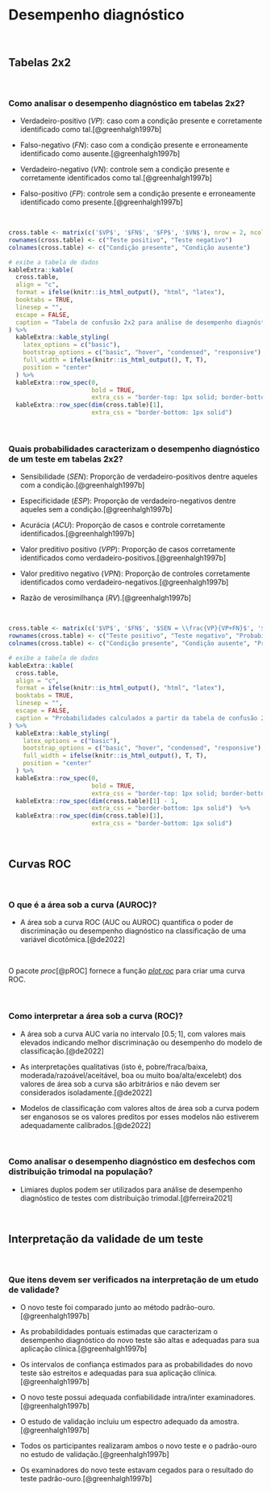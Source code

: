 # **Desempenho diagnóstico** {#analise-desempenho-diagnostico}

<br>

## Tabelas 2x2 {#tabelas-2x2}

<br>

### Como analisar o desempenho diagnóstico em tabelas 2x2?

- Verdadeiro-positivo ($VP$): caso com a condição presente e corretamente identificado como tal.[@greenhalgh1997b]

- Falso-negativo ($FN$): caso com a condição presente e erroneamente identificado como ausente.[@greenhalgh1997b]

- Verdadeiro-negativo ($VN$): controle sem a condição presente e corretamente identificados como tal.[@greenhalgh1997b]

- Falso-positivo ($FP$): controle sem a condição presente e erroneamente identificado como presente.[@greenhalgh1997b]

<br>

```r

cross.table <- matrix(c('$VP$', '$FN$', '$FP$', '$VN$'), nrow = 2, ncol = 2, byrow = FALSE)
rownames(cross.table) <- c("Teste positivo", "Teste negativo")
colnames(cross.table) <- c("Condição presente", "Condição ausente")

# exibe a tabela de dados
kableExtra::kable(
  cross.table,
  align = "c",
  format = ifelse(knitr::is_html_output(), "html", "latex"),
  booktabs = TRUE,
  linesep = "",
  escape = FALSE,
  caption = "Tabela de confusão 2x2 para análise de desempenho diagnóstico de testes e variáveis dicotômicas."
) %>%
  kableExtra::kable_styling(
    latex_options = c("basic"),
    bootstrap_options = c("basic", "hover", "condensed", "responsive"),
    full_width = ifelse(knitr::is_html_output(), T, T),
    position = "center"
  ) %>%
  kableExtra::row_spec(0,
                       bold = TRUE,
                       extra_css = "border-top: 1px solid; border-bottom: 1px solid") %>%
  kableExtra::row_spec(dim(cross.table)[1],
                       extra_css = "border-bottom: 1px solid")
```

<br>

### Quais probabilidades caracterizam o desempenho diagnóstico de um teste em tabelas 2x2?

-   Sensibilidade ($SEN$): Proporção de verdadeiro-positivos dentre aqueles com a condição.[@greenhalgh1997b]

-   Especificidade ($ESP$): Proporção de verdadeiro-negativos dentre aqueles sem a condição.[@greenhalgh1997b]

-   Acurácia ($ACU$): Proporção de casos e controle corretamente identificados.[@greenhalgh1997b]

-   Valor preditivo positivo ($VPP$): Proporção de casos corretamente identificados como verdadeiro-positivos.[@greenhalgh1997b]

-   Valor preditivo negativo ($VPN$): Proporção de controles corretamente identificados como verdadeiro-negativos.[@greenhalgh1997b]

- Razão de verosimilhança ($RV$).[@greenhalgh1997b]

<br>

```r

cross.table <- matrix(c('$VP$', '$FN$', '$SEN = \\frac{VP}{VP+FN}$', '$FP$', '$VN$', '$ESP = \\frac{VN}{VN+FP}$', '$VPP = \\frac{VP}{VP+FP}$', '$VPN = \\frac{VN}{VN+FN}$', '$ACU = \\frac{VP+VN}{VP+VN+FP+FN}$'), nrow = 3, ncol = 3, byrow = FALSE)
rownames(cross.table) <- c("Teste positivo", "Teste negativo", "Probabilidades")
colnames(cross.table) <- c("Condição presente", "Condição ausente", "Probabilidades")

# exibe a tabela de dados
kableExtra::kable(
  cross.table,
  align = "c",
  format = ifelse(knitr::is_html_output(), "html", "latex"),
  booktabs = TRUE,
  linesep = "",
  escape = FALSE,
  caption = "Probabilidades calculados a partir da tabela de confusão 2x2 para análise de desempenho diagnóstico de testes e variáveis dicotômicas."
) %>%
  kableExtra::kable_styling(
    latex_options = c("basic"),
    bootstrap_options = c("basic", "hover", "condensed", "responsive"),
    full_width = ifelse(knitr::is_html_output(), T, T),
    position = "center"
  ) %>%
  kableExtra::row_spec(0,
                       bold = TRUE,
                       extra_css = "border-top: 1px solid; border-bottom: 1px solid") %>%
  kableExtra::row_spec(dim(cross.table)[1] - 1,
                       extra_css = "border-bottom: 1px solid")  %>%
  kableExtra::row_spec(dim(cross.table)[1],
                       extra_css = "border-bottom: 1px solid")
```

<br>

## Curvas ROC {#curvas-roc}

<br>

### O que é a área sob a curva (AUROC)?

-   A área sob a curva ROC (AUC ou AUROC) quantifica o poder de discriminação ou desempenho diagnóstico na classificação de uma variável dicotômica.[@de2022]

<br>

::: {.infobox .Rlogo data-latex="{images/Rlogo}"}
O pacote *proc*[@pROC] fornece a função [*plot.roc*](https://www.rdocumentation.org/packages/pROC/versions/1.18.4/topics/plot.roc) para criar uma curva ROC.
:::

<br>

### Como interpretar a área sob a curva (ROC)?

-   A área sob a curva AUC varia no intervalo $[0.5; 1]$, com valores mais elevados indicando melhor discriminação ou desempenho do modelo de classificação.[@de2022]

-   As interpretações qualitativas (isto é, pobre/fraca/baixa, moderada/razoável/aceitável, boa ou muito boa/alta/excelebt) dos valores de área sob a curva são arbitrários e não devem ser considerados isoladamente.[@de2022]

-   Modelos de classificação com valores altos de área sob a curva podem ser enganosos se os valores preditos por esses modelos não estiverem adequadamente calibrados.[@de2022]

<br>

### Como analisar o desempenho diagnóstico em desfechos com distribuição trimodal na população?

-   Limiares duplos podem ser utilizados para análise de desempenho diagnóstico de testes com distribuição trimodal.[@ferreira2021]

<br>

## Interpretação da validade de um teste {#interpretacao-desempenho}

<br>

### Que itens devem ser verificados na interpretação de um etudo de validade?

- O novo teste foi comparado junto ao método padrão-ouro.[@greenhalgh1997b]

- As probabildidades pontuais estimadas que caracterizam o desempenho diagnóstico do novo teste são altas e adequadas para sua aplicação clínica.[@greenhalgh1997b]

- Os intervalos de confiança estimados para as probabilidades do novo teste são estreitos e adequadas para sua aplicação clínica.[@greenhalgh1997b]

- O novo teste possui adequada confiabilidade intra/inter examinadores.[@greenhalgh1997b]

- O estudo de validação incluiu um espectro adequado da amostra.[@greenhalgh1997b]

- Todos os participantes realizaram ambos o novo teste e o padrão-ouro no estudo de validação.[@greenhalgh1997b]

- Os examinadores do novo teste estavam cegados para o resultado do teste padrão-ouro.[@greenhalgh1997b]

<br>
